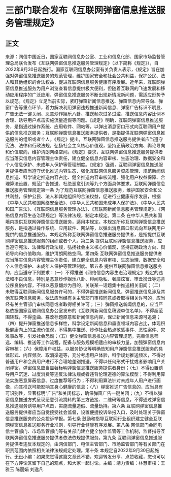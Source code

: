 # 三部门联合发布《互联网弹窗信息推送服务管理规定》
## 正文
来源：网信中国近日，国家互联网信息办公室、工业和信息化部、国家市场监督管理总局联合发布《互联网弹窗信息推送服务管理规定》（以下简称《规定》），自2022年9月30日起施行。国家互联网信息办公室有关负责人表示，《规定》旨在加强对弹窗信息推送服务的规范管理，维护国家安全和社会公共利益，保护公民、法人和其他组织的合法权益，促进互联网信息服务健康有序发展。近年来，互联网弹窗信息推送服务为用户浏览查看信息提供极大便利，但随着互联网的飞速发展和移动应用程序的广泛应用，弹窗信息推送服务不断出现新情况新问题，需适应形势予以规范。《规定》立足当前实际，紧盯弹窗新闻信息推送、弹窗信息内容导向、弹窗广告等重点环节，着力解决利用弹窗违规推送新闻信息、弹窗广告标识不明显、广告无法一键关闭、恶意炒作娱乐八卦、推送频次过多过滥、推送信息内容比例不合理、诱导用户点击实施流量造假等问题。《规定》明确，互联网弹窗信息推送服务，是指通过操作系统、应用软件、网站等，以弹出消息窗口形式向互联网用户提供的信息推送服务；互联网弹窗信息推送服务提供者，是指提供互联网弹窗信息推送服务的组织或者个人。《规定》提出，互联网弹窗信息推送服务提供者应当遵守宪法、法律和行政法规，弘扬社会主义核心价值观，坚持正确政治方向、舆论导向和价值取向，维护清朗网络空间。《规定》要求，互联网弹窗信息推送服务提供者应当落实信息内容管理主体责任，建立健全信息内容审核、生态治理、数据安全和个人信息保护、未成年人保护等管理制度。《规定》强调，互联网弹窗信息推送服务提供者应当遵守优化推送内容生态、强化互联网信息服务资质管理、规范新闻信息推送、科学设定推送内容占比、健全推送内容审核流程、强化用户权益保障、合理算法设置、规范广告推送、杜绝恶意引流等九个方面具体要求。互联网弹窗信息推送服务管理规定第一条 为了规范互联网弹窗信息推送服务，维护国家安全和公共利益，保护公民、法人和其他组织的合法权益，促进行业健康有序发展，根据《中华人民共和国网络安全法》、《中华人民共和国未成年人保护法》、《中华人民共和国广告法》、《互联网信息服务管理办法》、《互联网新闻信息服务管理规定》、《网络信息内容生态治理规定》等法律法规，制定本规定。第二条 在中华人民共和国境内提供互联网弹窗信息推送服务，适用本规定。本规定所称互联网弹窗信息推送服务，是指通过操作系统、应用软件、网站等，以弹出消息窗口形式向互联网用户提供的信息推送服务。本规定所称互联网弹窗信息推送服务提供者，是指提供互联网弹窗信息推送服务的组织或者个人。第三条 提供互联网弹窗信息推送服务，应当遵守宪法、法律和行政法规，弘扬社会主义核心价值观，坚持正确政治方向、舆论导向和价值取向，维护清朗网络空间。第四条 互联网弹窗信息推送服务提供者应当落实信息内容管理主体责任，建立健全信息内容审核、生态治理、数据安全和个人信息保护、未成年人保护等管理制度。第五条 提供互联网弹窗信息推送服务的，应当遵守下列要求：（一）不得推送《网络信息内容生态治理规定》规定的违法和不良信息，特别是恶意炒作娱乐八卦、绯闻隐私、奢靡炫富、审丑扮丑等违背公序良俗内容，不得以恶意翻炒为目的，关联某一话题集中推送相关旧闻；（二）未取得互联网新闻信息服务许可的，不得弹窗推送新闻信息，弹窗推送信息涉及其他互联网信息服务，依法应当经有关主管部门审核同意或者取得相关许可的，应当经有关主管部门审核同意或者取得相关许可；（三）弹窗推送新闻信息的，应当严格依据国家互联网信息办公室发布的《互联网新闻信息稿源单位名单》，不得超范围转载，不得歪曲、篡改标题原意和新闻信息内容，保证新闻信息来源可追溯；（四）提升弹窗推送信息多样性，科学设定新闻信息和垂直领域内容占比，体现积极健康向上的主流价值观，不得集中推送、炒作社会热点敏感事件、恶性案件、灾难事故等，引发社会恐慌；（五）健全弹窗信息推送内容管理规范，完善信息筛选、编辑、推送等工作流程，配备与服务规模相适应的审核力量，加强弹窗信息内容审核；（六）保障用户权益，以服务协议等明确告知用户弹窗信息推送服务的具体形式、内容频次、取消渠道等，充分考虑用户体验，科学规划推送频次，不得对普通用户和会员用户进行不合理地差别推送，不得以任何形式干扰或者影响用户关闭弹窗，弹窗信息应当显著标明弹窗信息推送服务提供者身份；（七）不得设置诱导用户沉迷、过度消费等违反法律法规或者违背伦理道德的算法模型；不得利用算法实施恶意屏蔽信息、过度推荐等行为；不得利用算法针对未成年人用户进行画像，向其推送可能影响其身心健康的信息；（八）弹窗推送广告信息的，应当具有可识别性，显著标明“广告”和关闭标志，确保弹窗广告一键关闭；（九）不得以弹窗信息推送方式呈现恶意引流跳转的第三方链接、二维码等信息，不得通过弹窗信息推送服务诱导用户点击，实施流量造假、流量劫持。第六条 互联网弹窗信息推送服务提供者应当自觉接受社会监督，设置便捷投诉举报入口，及时处理关于弹窗信息推送服务的公众投诉举报。第七条 鼓励和指导互联网行业组织建立健全互联网弹窗信息推送服务行业准则，引导行业健康有序发展。第八条 网信部门会同电信主管部门、市场监管部门等有关部门建立健全协作监管等工作机制，监督指导互联网弹窗信息推送服务提供者依法依规提供服务。第九条 互联网弹窗信息推送服务提供者违反本规定的，由网信部门、电信主管部门、市场监管部门等有关部门在职责范围内依照相关法律法规规定处理。第十条 本规定自2022年9月30日起施行。无讼小编：如果您觉得这篇文章还不错，欢迎转发分享、点赞收藏，您也可以在下方评论区留下自己的观点，和大家一起讨论。主编：靖力责编：林慧审核：王雅玉 陈丽娟 刘逸凡